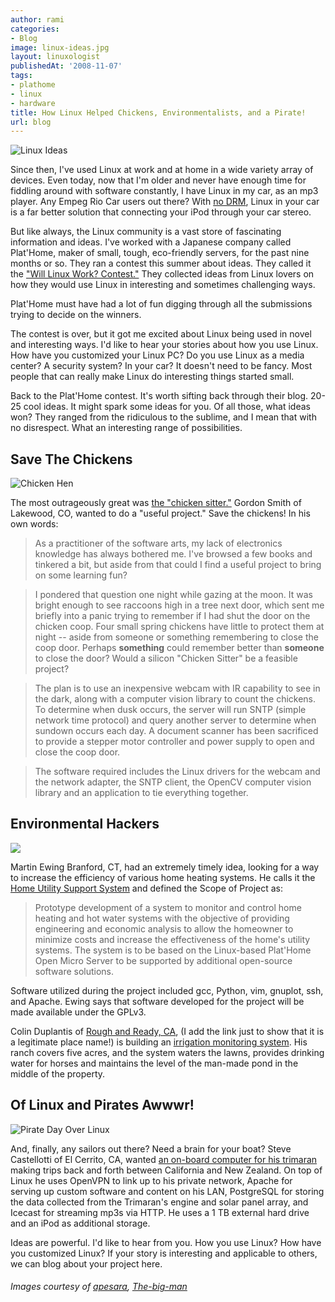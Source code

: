```yaml
---
author: rami
categories:
- Blog
image: linux-ideas.jpg
layout: linuxologist
publishedAt: '2008-11-07'
tags:
- plathome
- linux
- hardware
title: How Linux Helped Chickens, Environmentalists, and a Pirate!
url: blog
---
```


![Linux Ideas](/assets/images/content/blog/linux-ideas.jpg)

Since then, I've used Linux at work and at home in a wide variety array of devices. Even today, now that I'm older and never have enough time for fiddling around with software constantly, I have Linux in my car, as an mp3 player. Any Empeg Rio Car users out there? With [no DRM](/2008/10/01/why-its-time-to-kick-drm-to-the-curb), Linux in your car is a far better solution that connecting your iPod through your car stereo.

But like always, the Linux community is a vast store of fascinating information and ideas. I've worked with a Japanese company called Plat'Home, maker of small, tough, eco-friendly servers, for the past nine months or so. They ran a contest this summer about ideas. They called it the ["Will Linux Work? Contest."](http://www.plathomeus.blogspot.com/) They collected ideas from Linux lovers on how they would use Linux in interesting and sometimes challenging ways.

Plat'Home must have had a lot of fun digging through all the submissions trying to decide on the winners.

The contest is over, but it got me excited about Linux being used in novel and interesting ways. I'd like to hear your stories about how you use Linux. How have you customized your Linux PC? Do you use Linux as a media center? A security system? In your car? It doesn't need to be fancy. Most people that can really make Linux do interesting things started small.

Back to the Plat'Home contest. It's worth sifting back through their blog. 20-25 cool ideas. It might spark some ideas for you. Of all those, what ideas won? They ranged from the ridiculous to the sublime, and I mean that with no disrespect. What an interesting range of possibilities.

## Save The Chickens

![Chicken Hen](/assets/images/content/blog/chicken-hen.jpg)

The most outrageously great was [the "chicken sitter."](http://plathomeus.blogspot.com/2008/10/final-results-chicken-sitter.html) Gordon Smith of Lakewood, CO, wanted to do a "useful project." Save the chickens! In his own words:

> As a practitioner of the software arts, my lack of electronics knowledge has always bothered me. I've browsed a few books and tinkered a bit, but aside from that could I find a useful project to bring on some learning fun?
 
> I pondered that question one night while gazing at the moon. It was bright enough to see raccoons high in a tree next door, which sent me briefly into a panic trying to remember if I had shut the door on the chicken coop. Four small spring chickens have little to protect them at night -- aside from someone or something remembering to close the coop door. Perhaps **something** could remember better than **someone** to close the door? Would a silicon "Chicken Sitter" be a feasible project?
 
> The plan is to use an inexpensive webcam with IR capability to see in the dark, along with a computer vision library to count the chickens. To determine when dusk occurs, the server will run SNTP (simple network time protocol) and query another server to determine when sundown occurs each day. A document scanner has been sacrificed to provide a stepper motor controller and power supply to open and close the coop door.
 
> The software required includes the Linux drivers for the webcam and the network adapter, the SNTP client, the OpenCV computer vision library and an application to tie everything together.
 

## Environmental Hackers

![](/assets/images/content/blog/environmental-hackers.jpg)

Martin Ewing Branford, CT, had an extremely timely idea, looking for a way to increase the efficiency of various home heating systems. He calls it the [Home Utility Support System](http://plathomeus.blogspot.com/2008/10/final-results-home-utility-support.html) and defined the Scope of Project as:

> Prototype development of a system to monitor and control home heating and hot water systems with the objective of providing engineering and economic analysis to allow the homeowner to minimize costs and increase the effectiveness of the home's utility systems. The system is to be based on the Linux-based Plat'Home Open Micro Server to be supported by additional open-source software solutions.

Software utilized during the project included gcc, Python, vim, gnuplot, ssh, and Apache. Ewing says that software developed for the project will be made available under the GPLv3\.

Colin Duplantis of [Rough and Ready, CA](http://maps.google.com/maps?f=q&hl=en&geocode=&q=Rough+and+Ready,+CA+95975&sll=37.0625,-95.677068&sspn=31.839416,59.589844&ie=UTF8&ll=39.234181,-121.134996&spn=0.030382,0.058193&z=14), (I add the link just to show that it is a legitimate place name!) is building an [irrigation monitoring system](http://plathomeus.blogspot.com/2008/10/final-results-irrigation-monitoring.html). His ranch covers five acres, and the system waters the lawns, provides drinking water for horses and maintains the level of the man-made pond in the middle of the property.

## Of Linux and Pirates Awwwr!

![Pirate Day Over Linux](/assets/images/content/blog/pirate-day-over-linux.jpg)

And, finally, any sailors out there? Need a brain for your boat? Steve Castellotti of El Cerrito, CA, wanted [an on-board computer for his trimaran](http://plathomeus.blogspot.com/2008/10/final-results-gps-monitoring-system.html) making trips back and forth between California and New Zealand. On top of Linux he uses OpenVPN to link up to his private network, Apache for serving up custom software and content on his LAN, PostgreSQL for storing the data collected from the Trimaran's engine and solar panel array, and Icecast for streaming mp3s via HTTP. He uses a 1 TB external hard drive and an iPod as additional storage.

Ideas are powerful. I'd like to hear from you. How you use Linux? How have you customized Linux? If your story is interesting and applicable to others, we can blog about your project here.

###### Images courtesy of  [apesara](http://flickr.com/photos/apesara/2499666202/), [The-big-man](http://flickr.com/photos/sonor/440734966/)